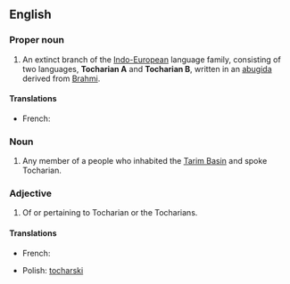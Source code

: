 ==English==
{{wikipedia|dab=Tocharian}}

===Proper noun===
{{en-proper-noun}}

# An extinct branch of the [[Indo-European]] language family, consisting of two languages, '''Tocharian A''' and '''Tocharian B''', written in an [[abugida]] derived from [[Brahmi]].

====Translations====
{{trans-top|language}}
* French: {{t+|fr|tokharien|m}}
{{trans-mid}}
{{trans-bottom}}

===Noun===
{{en-noun}}

# Any member of a people who inhabited the [[Tarim Basin]] and spoke Tocharian.

===Adjective===
{{en-adj|-}}

# Of or pertaining to Tocharian or the Tocharians.

====Translations====
{{trans-top|related to Tocharians}}
* French: {{t+|fr|tokharien|m}}
{{trans-mid}}
* Polish: [[tocharski]] {{m}}
{{trans-bottom}}